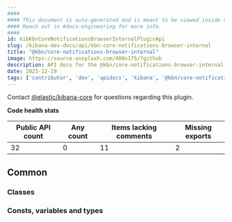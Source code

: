 ```yaml
---
####
#### This document is auto-generated and is meant to be viewed inside our experimental, new docs system.
#### Reach out in #docs-engineering for more info.
####
id: kibKbnCoreNotificationsBrowserInternalPluginApi
slug: /kibana-dev-docs/api/kbn-core-notifications-browser-internal
title: "@kbn/core-notifications-browser-internal"
image: https://source.unsplash.com/400x175/?github
description: API docs for the @kbn/core-notifications-browser-internal plugin
date: 2023-12-19
tags: ['contributor', 'dev', 'apidocs', 'kibana', '@kbn/core-notifications-browser-internal']
---
```




Contact [@elastic/kibana-core](https://github.com/orgs/elastic/teams/kibana-core) for questions regarding this plugin.

**Code health stats**

| Public API count  | Any count | Items lacking comments | Missing exports |
|-------------------|-----------|------------------------|-----------------|
| 32 | 0 | 11 | 2 |

## Common

### Classes
<DocDefinitionList data={kbnCoreNotificationsBrowserInternalObj.common.classes}/>

### Consts, variables and types
<DocDefinitionList data={kbnCoreNotificationsBrowserInternalObj.common.misc}/>

